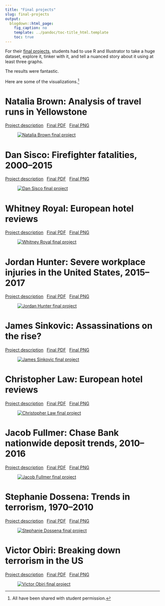 ```yaml
---
title: "Final projects"
slug: final-projects
output: 
  blogdown::html_page: 
    fig_caption: no
    template: ../pandoc/toc-title_html.template
    toc: true
---
```


<span class="newthought">For their [final projects](/assignment/final-project/)</span>, students had to use R and Illustrator to take a huge dataset, explore it, tinker with it, and tell a nuanced story about it using at least three graphs. 

The results were fantastic.

Here are some of the visualizations.^[All have been shared with student permission.]


# Natalia Brown: Analysis of travel runs in Yellowstone

[<i class="fa fa-file-pdf-o" aria-hidden="true"></i> Project description][brown-memo]&ensp;
[<i class="fa fa-file-pdf-o" aria-hidden="true"></i> Final PDF][brown-pdf]&ensp;
[<i class="fa fa-picture-o" aria-hidden="true"></i> Final PNG][brown-png]

<figure class="fullwidth">

[![Natalia Brown final project][brown-png]][brown-pdf]

</figure>

[brown-png]: /final/natalia-brown/natalia-brown_final.png
[brown-pdf]: /final/natalia-brown/natalia-brown_final.pdf
[brown-memo]: /final/natalia-brown/natalia-brown_final_memo.pdf


# Dan Sisco: Firefighter fatalities, 2000–2015

[<i class="fa fa-file-pdf-o" aria-hidden="true"></i> Project description][sisco-memo]&ensp;
[<i class="fa fa-file-pdf-o" aria-hidden="true"></i> Final PDF][sisco-pdf]&ensp;
[<i class="fa fa-picture-o" aria-hidden="true"></i> Final PNG][sisco-png]

<figure class="fullwidth">

[![Dan Sisco final project][sisco-png]][sisco-pdf]

</figure>

[sisco-png]: /final/dan-sisco/dan-sisco_final.png
[sisco-pdf]: /final/dan-sisco/dan-sisco_final.pdf
[sisco-memo]: /final/dan-sisco/dan-sisco_final_memo.pdf


# Whitney Royal: European hotel reviews

[<i class="fa fa-file-pdf-o" aria-hidden="true"></i> Project description][royal-memo]&ensp;
[<i class="fa fa-file-pdf-o" aria-hidden="true"></i> Final PDF][royal-pdf]&ensp;
[<i class="fa fa-picture-o" aria-hidden="true"></i> Final PNG][royal-png]

<figure class="fullwidth">

[![Whitney Royal final project][royal-png]][royal-pdf]

</figure>

[royal-png]: /final/whitney-royal/whitney-royal_final.png
[royal-pdf]: /final/whitney-royal/whitney-royal_final.pdf
[royal-memo]: /final/whitney-royal/whitney-royal_final_memo.pdf


# Jordan Hunter: Severe workplace injuries in the United States, 2015–2017

[<i class="fa fa-file-pdf-o" aria-hidden="true"></i> Project description][hunter-memo]&ensp;
[<i class="fa fa-file-pdf-o" aria-hidden="true"></i> Final PDF][hunter-pdf]&ensp;
[<i class="fa fa-picture-o" aria-hidden="true"></i> Final PNG][hunter-png]

<figure class="fullwidth">

[![Jordan Hunter final project][hunter-png]][hunter-pdf]

</figure>

[hunter-png]: /final/jordan-hunter/jordan-hunter_final.png
[hunter-pdf]: /final/jordan-hunter/jordan-hunter_final.pdf
[hunter-memo]: /final/jordan-hunter/jordan-hunter_final_memo.pdf


# James Sinkovic: Assassinations on the rise?

[<i class="fa fa-file-pdf-o" aria-hidden="true"></i> Project description][sinkovic-memo]&ensp;
[<i class="fa fa-file-pdf-o" aria-hidden="true"></i> Final PDF][sinkovic-pdf]&ensp;
[<i class="fa fa-picture-o" aria-hidden="true"></i> Final PNG][sinkovic-png]

<figure class="fullwidth">

[![James Sinkovic final project][sinkovic-png]][sinkovic-pdf]

</figure>

[sinkovic-png]: /final/james-sinkovic/james-sinkovic_final.png
[sinkovic-pdf]: /final/james-sinkovic/james-sinkovic_final.pdf
[sinkovic-memo]: /final/james-sinkovic/james-sinkovic_final_memo.pdf


# Christopher Law: European hotel reviews

[<i class="fa fa-file-pdf-o" aria-hidden="true"></i> Project description][law-memo]&ensp;
[<i class="fa fa-file-pdf-o" aria-hidden="true"></i> Final PDF][law-pdf]&ensp;
[<i class="fa fa-picture-o" aria-hidden="true"></i> Final PNG][law-png]

<figure class="fullwidth">

[![Christopher Law final project][law-png]][law-pdf]

</figure>

[law-png]: /final/christopher-law/christopher-law_final.png
[law-pdf]: /final/christopher-law/christopher-law_final.pdf
[law-memo]: /final/christopher-law/christopher-law_final_memo.pdf


# Jacob Fullmer: Chase Bank nationwide deposit trends, 2010–2016

[<i class="fa fa-file-pdf-o" aria-hidden="true"></i> Project description][fullmer-memo]&ensp;
[<i class="fa fa-file-pdf-o" aria-hidden="true"></i> Final PDF][fullmer-pdf]&ensp;
[<i class="fa fa-picture-o" aria-hidden="true"></i> Final PNG][fullmer-png]

<figure class="fullwidth">

[![Jacob Fullmer final project][fullmer-png]][fullmer-pdf]

</figure>

[fullmer-png]: /final/jacob-fullmer/jacob-fullmer_final.png
[fullmer-pdf]: /final/jacob-fullmer/jacob-fullmer_final.pdf
[fullmer-memo]: /final/jacob-fullmer/jacob-fullmer_final_memo.pdf


# Stephanie Dossena: Trends in terrorism, 1970–2010

[<i class="fa fa-file-pdf-o" aria-hidden="true"></i> Project description][dossena-memo]&ensp;
[<i class="fa fa-file-pdf-o" aria-hidden="true"></i> Final PDF][dossena-pdf]&ensp;
[<i class="fa fa-picture-o" aria-hidden="true"></i> Final PNG][dossena-png]

<figure class="fullwidth">

[![Stephanie Dossena final project][dossena-png]][dossena-pdf]

</figure>

[dossena-png]: /final/stephanie-dossena/stephanie-dossena_final.png
[dossena-pdf]: /final/stephanie-dossena/stephanie-dossena_final.pdf
[dossena-memo]: /final/stephanie-dossena/stephanie-dossena_final_memo.pdf


# Victor Obiri: Breaking down terrorism in the US

[<i class="fa fa-file-pdf-o" aria-hidden="true"></i> Project description][obiri-memo]&ensp;
[<i class="fa fa-file-pdf-o" aria-hidden="true"></i> Final PDF][obiri-pdf]&ensp;
[<i class="fa fa-picture-o" aria-hidden="true"></i> Final PNG][obiri-png]

<figure class="fullwidth">

[![Victor Obiri final project][obiri-png]][obiri-pdf]

</figure>

[obiri-png]: /final/victor-obiri/victor-obiri_final.png
[obiri-pdf]: /final/victor-obiri/victor-obiri_final.pdf
[obiri-memo]: /final/victor-obiri/victor-obiri_final_memo.pdf
